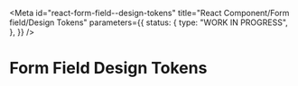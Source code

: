 <!-- @license CC0-1.0 -->


<Meta
  id="react-form-field--design-tokens"
  title="React Component/Form field/Design Tokens"
  parameters={{
    status: {
      type: "WORK IN PROGRESS",
    },
  }}
/>

# Form Field Design Tokens

<ComponentTokensSection tokens={tokens} definition={tokensDefinition} component="utrecht-form-field" />
